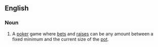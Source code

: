 ==English==

===Noun===
{{en-noun|head=[[pot]] [[limit]]|-}}

# {{poker}} A [[poker]] game where [[bets]] and [[raises]] can be any amount between a fixed minimum and the current size of the [[pot]].